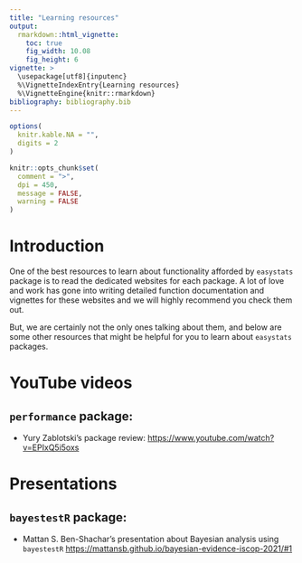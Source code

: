 ```yaml
---
title: "Learning resources"
output: 
  rmarkdown::html_vignette:
    toc: true
    fig_width: 10.08
    fig_height: 6
vignette: >
  \usepackage[utf8]{inputenc}
  %\VignetteIndexEntry{Learning resources}
  %\VignetteEngine{knitr::rmarkdown}
bibliography: bibliography.bib
---
```


```r
options(
  knitr.kable.NA = "",
  digits = 2
)

knitr::opts_chunk$set(
  comment = ">",
  dpi = 450,
  message = FALSE,
  warning = FALSE
)
```

# Introduction

One of the best resources to learn about functionality afforded by `easystats`
package is to read the dedicated websites for each package. A lot of love and
work has gone into writing detailed function documentation and vignettes for
these websites and we will highly recommend you check them out.

But, we are certainly not the only ones talking about them, and below are some
other resources that might be helpful for you to learn about `easystats`
packages.

# YouTube videos

## `performance` package:

- Yury Zablotski's package review:
  <https://www.youtube.com/watch?v=EPIxQ5i5oxs>

# Presentations

## `bayestestR` package:

 - Mattan S. Ben-Shachar's presentation about Bayesian analysis using
   `bayestestR` <https://mattansb.github.io/bayesian-evidence-iscop-2021/#1>
